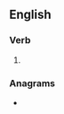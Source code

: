 ==English==

===Verb===
{{head|en|verb form}}

# {{en-third-person singular of|incant}}

===Anagrams===
* {{anagrams|en|a=acgiinnnt|canning it}}